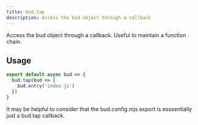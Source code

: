 ```yaml
---
title: bud.tap
description: Access the bud object through a callback
---
```


Access the bud object through a callback. Useful to maintain a function chain.

## Usage

```js title=bud.config.mjs
export default async bud => {
  bud.tap(bud => {
    bud.entry('index.js')
  })
}
```

It may be helpful to consider that the bud.config.mjs export is esssentially just a bud.tap callback.
